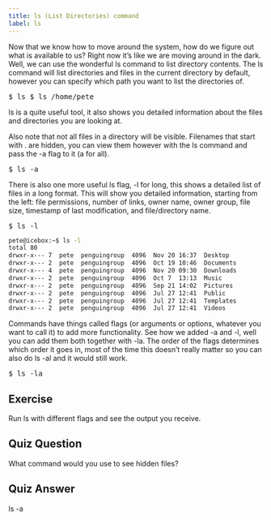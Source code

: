 ```yaml
---
title: ls (List Directories) command
label: ls
---
```


Now that we know how to move around the system, how do we figure out what is available to us? Right now it’s like we are moving around in the dark. Well, we can use the wonderful ls command to list directory contents. The ls command will list directories and files in the current directory by default, however you can specify which path you want to list the directories of.

<pre>$ ls $ ls /home/pete</pre>

ls is a quite useful tool, it also shows you detailed information about the files and directories you are looking at.

Also note that not all files in a directory will be visible. Filenames that start with . are hidden, you can view them however with the ls command and pass the -a flag to it (a for all).

<pre>$ ls -a</pre>

There is also one more useful ls flag, -l for long, this shows a detailed list of files in a long format. This will show you detailed information, starting from the left: file permissions, number of links, owner name, owner group, file size, timestamp of last modification, and file/directory name.

<pre>$ ls -l</pre>

```bash
pete@icebox:~$ ls -l
total 80
drwxr-x--- 7  pete  penguingroup  4096  Nov 20 16:37  Desktop
drwxr-x--- 2  pete  penguingroup  4096  Oct 19 10:46  Documents
drwxr-x--- 4  pete  penguingroup  4096  Nov 20 09:30  Downloads
drwxr-x--- 2  pete  penguingroup  4096  Oct 7  13:13  Music
drwxr-x--- 2  pete  penguingroup  4096  Sep 21 14:02  Pictures
drwxr-x--- 2  pete  penguingroup  4096  Jul 27 12:41  Public
drwxr-x--- 2  pete  penguingroup  4096  Jul 27 12:41  Templates
drwxr-x--- 2  pete  penguingroup  4096  Jul 27 12:41  Videos
```

Commands have things called flags (or arguments or options, whatever you want to call it) to add more functionality. See how we added -a and -l, well you can add them both together with -la. The order of the flags determines which order it goes in, most of the time this doesn’t really matter so you can also do ls -al and it would still work.

<pre>$ ls -la</pre>

## Exercise

Run ls with different flags and see the output you receive.

## Quiz Question

What command would you use to see hidden files?

## Quiz Answer

ls -a
